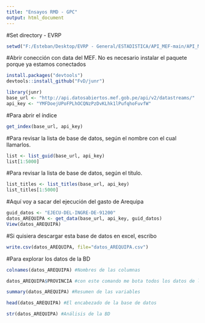 ---
title: "Ensayos RMD - GPC"
output: html_document
---

#Set directory - EVRP
```{r}
setwd("F:/Esteban/Desktop/EVRP - General/ESTADISTICA/API_MEF-main/API_MEF-main")
```

#Abrir conección con data del MEF. No es necesario instalar el paquete porque ya estamos conectados

```{r}
install.packages("devtools")
devtools::install_github("FvD/junr")
```

```{r}
library(junr)
base_url <- "http://api.datosabiertos.mef.gob.pe/api/v2/datastreams/"
api_key <- "YMFDoejUPoFPLhOCQNzPzDvKLhk1lPufqhoFuvfW"

```

#Para abrir el índice

```{r}
get_index(base_url, api_key)
```
#Para revisar la lista de base de datos, según el nombre con el cual llamarlos. 

```{r}
list <- list_guid(base_url, api_key)
list[1:5000]
```

#Para revisar la lista de base de datos, según el título. 

```{r}
list_titles <- list_titles(base_url, api_key)
list_titles[1:5000]
```

#Aquí voy a sacar del ejecución del gasto de Arequipa

```{r}

guid_datos <- "EJECU-DEL-INGRE-DE-91200"
datos_AREQUIPA <- get_data(base_url, api_key, guid_datos)
View(datos_AREQUIPA)
```

#Si quisiera descargar esta base de datos en excel, escribo

```{r}
write.csv(datos_AREQUIPA, file="datos_AREQUIPA.csv")
```

#Para explorar los datos de la BD
```{r}
colnames(datos_AREQUIPA) #Nombres de las columnas

datos_AREQUIPA$PROVINCIA #con este comando me bota todos los datos de la columna

summary(datos_AREQUIPA) #Resumen de las variables

head(datos_AREQUIPA) #El encabezado de la base de datos

str(datos_AREQUIPA) #Análisis de la BD

```

